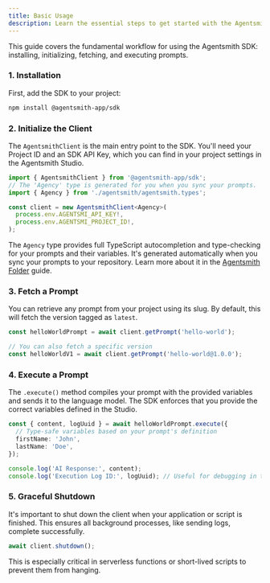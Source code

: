 ```yaml
---
title: Basic Usage
description: Learn the essential steps to get started with the Agentsmith SDK.
---
```


This guide covers the fundamental workflow for using the Agentsmith SDK: installing, initializing, fetching, and executing prompts.

### 1. Installation

First, add the SDK to your project:

```sh
npm install @agentsmith-app/sdk
```

### 2. Initialize the Client

The `AgentsmithClient` is the main entry point to the SDK. You'll need your Project ID and an SDK API Key, which you can find in your project settings in the Agentsmith Studio.

```ts
import { AgentsmithClient } from '@agentsmith-app/sdk';
// The 'Agency' type is generated for you when you sync your prompts.
import { Agency } from './agentsmith/agentsmith.types';

const client = new AgentsmithClient<Agency>(
  process.env.AGENTSMI_API_KEY!,
  process.env.AGENTSMI_PROJECT_ID!,
);
```

The `Agency` type provides full TypeScript autocompletion and type-checking for your prompts and their variables. It's generated automatically when you sync your prompts to your repository. Learn more about it in the [Agentsmith Folder](/docs/sdk/agentsmith-folder) guide.

### 3. Fetch a Prompt

You can retrieve any prompt from your project using its slug. By default, this will fetch the version tagged as `latest`.

```ts
const helloWorldPrompt = await client.getPrompt('hello-world');

// You can also fetch a specific version
const helloWorldV1 = await client.getPrompt('hello-world@1.0.0');
```

### 4. Execute a Prompt

The `.execute()` method compiles your prompt with the provided variables and sends it to the language model. The SDK enforces that you provide the correct variables defined in the Studio.

```ts
const { content, logUuid } = await helloWorldPrompt.execute({
  // Type-safe variables based on your prompt's definition
  firstName: 'John',
  lastName: 'Doe',
});

console.log('AI Response:', content);
console.log('Execution Log ID:', logUuid); // Useful for debugging in the Studio.
```

### 5. Graceful Shutdown

It's important to shut down the client when your application or script is finished. This ensures all background processes, like sending logs, complete successfully.

```ts
await client.shutdown();
```

This is especially critical in serverless functions or short-lived scripts to prevent them from hanging.
